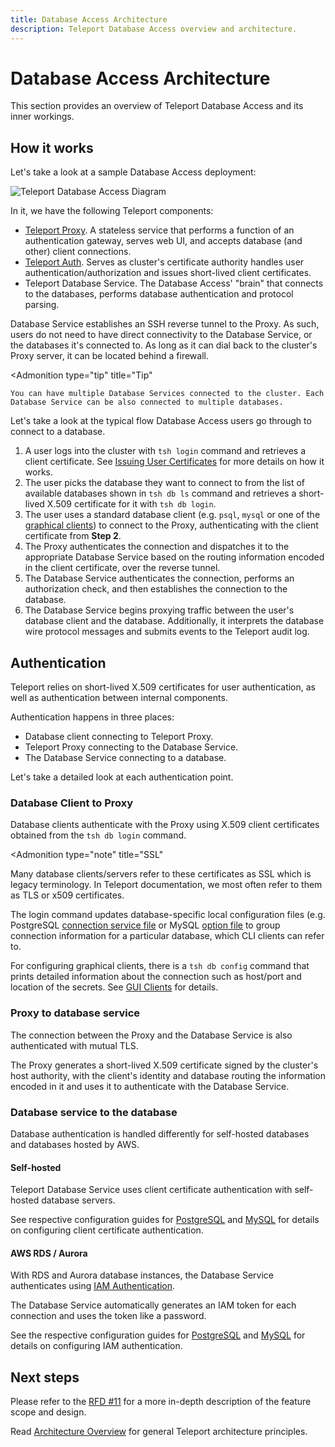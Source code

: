 ```yaml
---
title: Database Access Architecture
description: Teleport Database Access overview and architecture.
---
```


# Database Access Architecture

This section provides an overview of Teleport Database Access and its inner workings.

## How it works

Let's take a look at a sample Database Access deployment:

![Teleport Database Access Diagram](../../img/database-access/diagram.png)

In it, we have the following Teleport components:

- [Teleport Proxy](../architecture/proxy.mdx). A stateless service that performs a function of an authentication gateway, serves web UI, and accepts database (and other) client connections.
- [Teleport Auth](../architecture/authentication.mdx). Serves as cluster's certificate authority handles user authentication/authorization and issues short-lived client certificates.
- Teleport Database Service. The Database Access' "brain" that connects to the databases, performs database authentication and protocol parsing.

Database Service establishes an SSH reverse tunnel to the Proxy. As such, users do not need to have direct connectivity to the Database Service, or the databases
it's connected to. As long as it can dial back to the cluster's Proxy server, it can be located behind a firewall.

<Admonition
  type="tip"
  title="Tip"
>
    You can have multiple Database Services connected to the cluster. Each Database Service can be also connected to multiple databases.
</Admonition>

Let's take a look at the typical flow Database Access users go through to connect to a database.

1. A user logs into the cluster with `tsh login` command and retrieves a client certificate. See [Issuing User Certificates](../architecture/authentication.mdx#issuing-user-certificates)  for more details on how it works.
2. The user picks the database they want to connect to from the list of available databases shown in `tsh db ls` command and retrieves a short-lived X.509 certificate for it with `tsh db login`.
3. The user uses a standard database client (e.g. `psql`, `mysql` or one of the  [graphical clients](./guides/gui-clients.mdx)) to connect to the Proxy, authenticating with the client certificate from **Step 2**.
4. The Proxy authenticates the connection and dispatches it to the appropriate Database Service based on the routing information encoded in the client certificate, over the reverse tunnel.
5. The Database Service authenticates the connection, performs an authorization check, and then establishes the connection to the database.
6. The Database Service begins proxying traffic between the user's database client and the database. Additionally, it interprets the database wire protocol messages and submits events to the Teleport audit log.

## Authentication

Teleport relies on short-lived X.509 certificates for user authentication, as well as authentication between internal components.

Authentication happens in three places:

- Database client connecting to Teleport Proxy.
- Teleport Proxy connecting to the Database Service.
- The Database Service connecting to a database.

Let's take a detailed look at each authentication point.

### Database Client to Proxy

Database clients authenticate with the Proxy using X.509 client certificates obtained from the `tsh db login` command.

<Admonition
  type="note"
  title="SSL"
>
  Many database clients/servers refer to these certificates as SSL which is legacy terminology. In Teleport documentation, we most often refer to them as
  TLS or x509 certificates.
</Admonition>

The login command updates database-specific local configuration files (e.g. PostgreSQL [connection service file](https://www.postgresql.org/docs/13/libpq-pgservice.html)
or MySQL [option file](https://dev.mysql.com/doc/refman/8.0/en/option-files.html)
to group connection information for a particular database, which CLI clients can refer to.

For configuring graphical clients, there is a `tsh db config` command that prints detailed information about the connection such as host/port and location of the secrets. See [GUI Clients](./guides/gui-clients.mdx) for details.

### Proxy to database service

The connection between the Proxy and the Database Service is also authenticated with mutual TLS.

The Proxy generates a short-lived X.509 certificate signed by the cluster's host authority, with the client's identity and database routing the information encoded in it and uses it to authenticate with the Database Service.

### Database service to the database

Database authentication is handled differently for self-hosted databases and databases hosted by AWS.

#### Self-hosted

Teleport Database Service uses client certificate authentication with self-hosted database servers.

See respective configuration guides for [PostgreSQL](./guides/postgres-self-hosted.mdx) and [MySQL](./guides/mysql-self-hosted.mdx) for details on configuring client certificate authentication.

#### AWS RDS / Aurora

With RDS and Aurora database instances, the Database Service authenticates using
[IAM Authentication](https://docs.aws.amazon.com/AmazonRDS/latest/UserGuide/UsingWithRDS.IAMDBAuth.html).

The Database Service automatically generates an IAM token for each connection and uses the token like a password.

See the respective configuration guides for [PostgreSQL](./guides/postgres-aws.mdx) and [MySQL](./guides/mysql-aws.mdx) for details on configuring IAM authentication.

## Next steps

Please refer to the [RFD #11](https://github.com/gravitational/teleport/blob/024fd582e62560ffc925cd4b4d42c156043c041b/rfd/0011-database-access.md) for a more in-depth description of the feature scope and design.

Read [Architecture Overview](../architecture/overview.mdx) for general Teleport architecture principles.